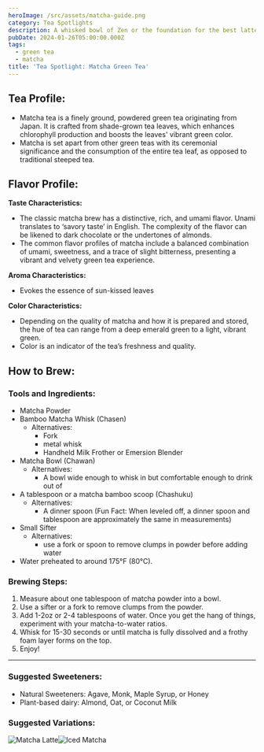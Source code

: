 ```yaml
---
heroImage: /src/assets/matcha-guide.png
category: Tea Spotlights
description: A whisked bowl of Zen or the foundation for the best lattes?
pubDate: 2024-01-26T05:00:00.000Z
tags:
  - green tea
  - matcha
title: 'Tea Spotlight: Matcha Green Tea'
---
```


## Tea Profile:

- Matcha tea is a finely ground, powdered green tea originating from Japan. It is crafted from shade-grown tea leaves, which enhances chlorophyll production and boosts the leaves' vibrant green color.
- Matcha is set apart from other green teas with its ceremonial significance and the consumption of the entire tea leaf, as opposed to traditional steeped tea.

## Flavor Profile:

**Taste Characteristics:**

- The classic matcha brew has a distinctive, rich, and umami flavor. Unami translates to ‘savory taste’ in English. The complexity of the flavor can be likened to dark chocolate or the undertones of almonds.
- The common flavor profiles of matcha include a balanced combination of umami, sweetness, and a trace of slight bitterness, presenting a vibrant and velvety green tea experience.

**Aroma Characteristics:**

- Evokes the essence of sun-kissed leaves

**Color Characteristics:**

- Depending on the quality of matcha and how it is prepared and stored, the hue of tea can range from a deep emerald green to a light, vibrant green.
- Color is an indicator of the tea’s freshness and quality.

## How to Brew:

### Tools and Ingredients:

- Matcha Powder
- Bamboo Matcha Whisk (Chasen)
  - Alternatives:
    - Fork
    - metal whisk
    - Handheld Milk Frother or Emersion Blender
- Matcha Bowl (Chawan)
  - Alternatives:
    - A bowl wide enough to whisk in but comfortable enough to drink out of
- A tablespoon or a matcha bamboo scoop (Chashuku)
  - Alternatives:
    - A dinner spoon (Fun Fact: When leveled off, a dinner spoon and tablespoon are approximately the same in measurements)
- Small Sifter
  - Alternatives:
    - use a fork or spoon to remove clumps in powder before adding water
- Water preheated to around 175°F (80°C).

### Brewing Steps:

1. Measure about one tablespoon of matcha powder into a bowl.
2. Use a sifter or a fork to remove clumps from the powder.
3. Add 1-2oz or 2-4 tablespoons of water. Once you get the hang of things, experiment with your matcha-to-water ratios.
4. Whisk for 15-30 seconds or until matcha is fully dissolved and a frothy foam layer forms on the top.
5. Enjoy!

---

### Suggested Sweeteners:

- Natural Sweeteners: Agave, Monk, Maple Syrup, or Honey
- Plant-based dairy: Almond, Oat, or Coconut Milk

### Suggested Variations:

![Matcha Latte](/src/assets/matcha-variation1.png)![Iced Matcha](/src/assets/matcha-variation2.png)
